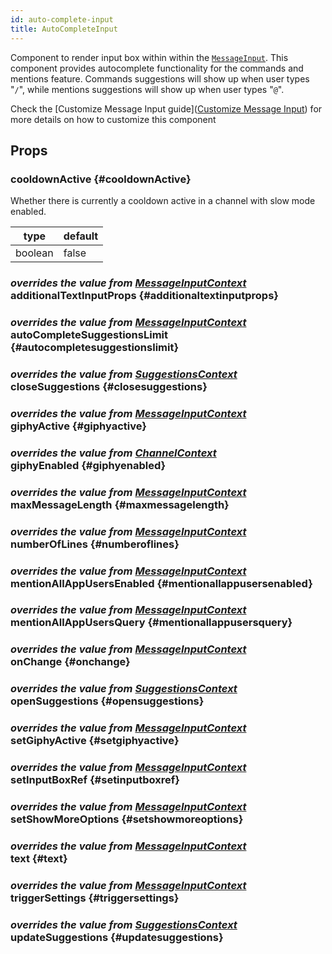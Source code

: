```yaml
---
id: auto-complete-input
title: AutoCompleteInput
---
```






Component to render input box within within the [`MessageInput`](./message_input.mdx).
This component provides autocomplete functionality for the commands and mentions feature.
Commands suggestions will show up when user types "`/`", while mentions suggestions will show up when user types "`@`".

Check the [Customize Message Input guide]([Customize Message Input](../guides/message_input_customization.mdx)) for more details on how to customize this component

## Props

### cooldownActive {#cooldownActive}

Whether there is currently a cooldown active in a channel with slow mode enabled.

| type    | default |
| ------- | ------- |
| boolean | false   |

### <div class="label description">_overrides the value from [MessageInputContext](../contexts/message_input_context.mdx#additionaltextinputprops)_</div> additionalTextInputProps {#additionaltextinputprops}

<AdditionalTextInputProps />

### <div class="label description">_overrides the value from [MessageInputContext](../contexts/message_input_context.mdx#autocompletesuggestionslimit)_</div> autoCompleteSuggestionsLimit {#autocompletesuggestionslimit}

<AutoCompleteSuggestionsLimit />

### <div class="label description">_overrides the value from [SuggestionsContext](../contexts/suggestions_context.mdx#closesuggestions)_</div> closeSuggestions {#closesuggestions}

<CloseSuggestions />

### <div class="label description">_overrides the value from [MessageInputContext](../contexts/message_input_context.mdx#giphyactive)_</div> giphyActive {#giphyactive}

<GiphyActive />

### <div class="label description">_overrides the value from [ChannelContext](../contexts/channel_context.mdx#giphyenabled)_</div> giphyEnabled {#giphyenabled}

<GiphyEnabled />

### <div class="label description">_overrides the value from [MessageInputContext](../contexts/message_input_context.mdx#maxmessagelength)_</div> maxMessageLength {#maxmessagelength}

<MaxMessageLength />

### <div class="label description">_overrides the value from [MessageInputContext](../contexts/message_input_context.mdx#numberoflines)_</div> numberOfLines {#numberoflines}

<NumberOfLines />

### <div class="label description">_overrides the value from [MessageInputContext](../contexts/message_input_context.mdx#mentionallappusersenabled)_</div> mentionAllAppUsersEnabled {#mentionallappusersenabled}

<MentionAllAppUsersEnabled />

### <div class="label description">_overrides the value from [MessageInputContext](../contexts/message_input_context.mdx#mentionallappusersquery)_</div> mentionAllAppUsersQuery {#mentionallappusersquery}

<MentionAllAppUsersQuery />

### <div class="label description">_overrides the value from [MessageInputContext](../contexts/message_input_context.mdx#onchange)_</div> onChange {#onchange}

<OnChange />

### <div class="label description">_overrides the value from [SuggestionsContext](../contexts/suggestions_context.mdx#opensuggestions)_</div> openSuggestions {#opensuggestions}

<OpenSuggestions />

### <div class="label description">_overrides the value from [MessageInputContext](../contexts/message_input_context.mdx#setgiphyactive)_</div> setGiphyActive {#setgiphyactive}

<SetGiphyActive />

### <div class="label description">_overrides the value from [MessageInputContext](../contexts/message_input_context.mdx#setinputboxref)_</div> setInputBoxRef {#setinputboxref}

<SetInputBoxRef />

### <div class="label description">_overrides the value from [MessageInputContext](../contexts/message_input_context.mdx#setshowmoreoptions)_</div> setShowMoreOptions {#setshowmoreoptions}

<SetShowMoreOptions />

### <div class="label description">_overrides the value from [MessageInputContext](../contexts/message_input_context.mdx#text)_</div> text {#text}

<Text />

### <div class="label description">_overrides the value from [MessageInputContext](../contexts/message_input_context.mdx#triggersettings)_</div> triggerSettings {#triggersettings}

<TriggerSettings />

### <div class="label description">_overrides the value from [SuggestionsContext](../contexts/suggestions_context.mdx#updatesuggestions)_</div> updateSuggestions {#updatesuggestions}

<UpdateSuggestions />

